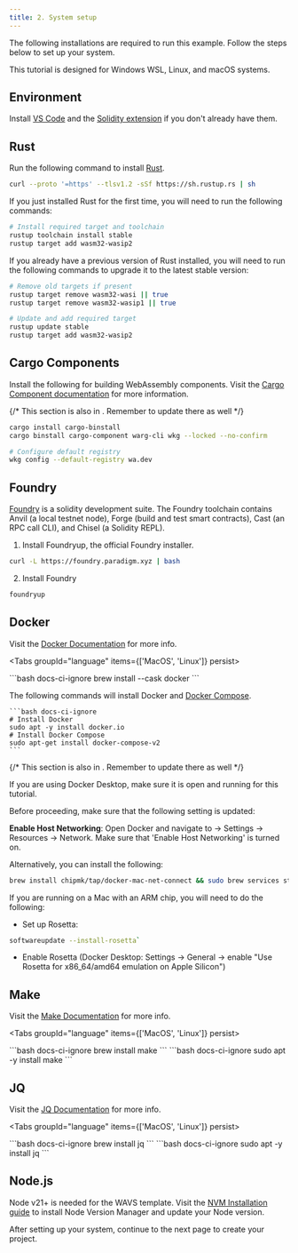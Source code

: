```yaml
---
title: 2. System setup
---
```

<!--docsignore
docsignore-->

The following installations are required to run this example. Follow the steps below to set up your system.

<Callout title="System recommendations" type="info">

This tutorial is designed for Windows WSL, Linux, and macOS systems.

</Callout>

## Environment

Install [VS Code](https://code.visualstudio.com/download) and the [Solidity extension](https://marketplace.visualstudio.com/items?itemName=JuanBlanco.solidity) if you don't already have them.

## Rust

Run the following command to install [Rust](https://www.rust-lang.org/tools/install).

```bash docs-ci-ignore
curl --proto '=https' --tlsv1.2 -sSf https://sh.rustup.rs | sh
```

<Callout title="Fresh Install" type="info">

If you just installed Rust for the first time, you will need to run the following commands:

```bash docs-ci-ignore
# Install required target and toolchain
rustup toolchain install stable
rustup target add wasm32-wasip2
```
</Callout>


<Callout title="Upgrade Rust" type="info">

If you already have a previous version of Rust installed, you will need to run the following commands to upgrade it to the latest stable version:

```bash docs-ci-ignore
# Remove old targets if present
rustup target remove wasm32-wasi || true
rustup target remove wasm32-wasip1 || true

# Update and add required target
rustup update stable
rustup target add wasm32-wasip2
```
</Callout>


## Cargo Components

Install the following for building WebAssembly components. Visit the [Cargo Component documentation](https://github.com/bytecodealliance/cargo-component#installation) for more information.

{/* This section is also in [](./5-build.mdx). Remember to update there as well */}
```bash docs-ci-ignore
cargo install cargo-binstall
cargo binstall cargo-component warg-cli wkg --locked --no-confirm

# Configure default registry
wkg config --default-registry wa.dev
```

## Foundry

[Foundry](https://book.getfoundry.sh/) is a solidity development suite. The Foundry toolchain contains Anvil (a local testnet node), Forge (build and test smart contracts), Cast (an RPC call CLI), and Chisel (a Solidity REPL).


1. Install Foundryup, the official Foundry installer.

```bash docs-ci-ignore
curl -L https://foundry.paradigm.xyz | bash
```

2. Install Foundry

```bash docs-ci-ignore
foundryup
```

## Docker

Visit the [Docker Documentation](https://docs.docker.com/get-started/get-docker/) for more info.

<Tabs groupId="language" items={['MacOS', 'Linux']} persist>

  <Tab value="MacOS">
    ```bash docs-ci-ignore
    brew install --cask docker
    ```
  </Tab>

  <Tab value="Linux">

  The following commands will install Docker and [Docker Compose](https://docs.docker.com/compose/).

    ```bash docs-ci-ignore
    # Install Docker
    sudo apt -y install docker.io
    # Install Docker Compose
    sudo apt-get install docker-compose-v2
    ```
  </Tab>

</Tabs>

<Callout title="Docker for MacOS" type="warn">

{/* This section is also in [](./5-build.mdx). Remember to update there as well */}

If you are using Docker Desktop, make sure it is open and running for this tutorial.

Before proceeding, make sure that the following setting is updated:

**Enable Host Networking**: Open Docker and navigate to -> Settings -> Resources -> Network. Make sure that 'Enable Host Networking' is turned on.

Alternatively, you can install the following:

```bash docs-ci-ignore
brew install chipmk/tap/docker-mac-net-connect && sudo brew services start chipmk/tap/docker-mac-net-connect
```

If you are running on a Mac with an ARM chip, you will need to do the following:

- Set up Rosetta:

```bash docs-ci-ignore
softwareupdate --install-rosetta`
```

- Enable Rosetta (Docker Desktop: Settings -> General -> enable "Use Rosetta for x86_64/amd64 emulation on Apple Silicon")

</Callout>

## Make

Visit the [Make Documentation](https://www.gnu.org/software/make/manual/make.html) for more info.


<Tabs groupId="language" items={['MacOS', 'Linux']} persist>

  <Tab value="MacOS">
    ```bash docs-ci-ignore
    brew install make
    ```
  </Tab>

  <Tab value="Linux">
    ```bash docs-ci-ignore
    sudo apt -y install make
    ```
  </Tab>

</Tabs>


## JQ

Visit the [JQ Documentation](https://jqlang.org/download/) for more info.

<Tabs groupId="language" items={['MacOS', 'Linux']} persist>

  <Tab value="MacOS">
    ```bash docs-ci-ignore
    brew install jq
    ```
  </Tab>

  <Tab value="Linux">
    ```bash docs-ci-ignore
    sudo apt -y install jq
    ```
  </Tab>

</Tabs>

## Node.js

Node v21+ is needed for the WAVS template. Visit the [NVM Installation guide](https://github.com/nvm-sh/nvm?tab=readme-ov-file#installing-and-updating) to install Node Version Manager and update your Node version.


After setting up your system, continue to the next page to create your project.
